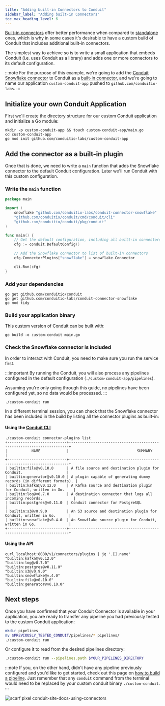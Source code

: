 ```yaml
---
title: "Adding built-in Connectors to Conduit"
sidebar_label: "Adding built-in Connectors"
toc_max_heading_level: 6
---
```


[Built-in connectors](/docs/core-concepts#built-in-connector) offer better performance when compared to [standalone](/docs/core-concepts#standalone-connector) ones,
which is why in some cases it's desirable to have a custom build of Conduit that
includes additional built-in connectors.

The simplest way to achieve so is to write a small application that embeds
Conduit (i.e. uses Conduit as a library) and adds one or more connectors to its
default configuration.

:::note
For the purpose of this example, we're going to add the [Conduit Snowflake connector](/docs/using/connectors/list/snowflake) to Conduit as a [built-in connector](/docs/core-concepts#built-in-connector), and we're going to name our application `custom-conduit-app` pushed to `github.com/conduitio-labs`.
:::

## Initialize your own Conduit Application

First we'll create the directory structure for our custom Conduit application and initialize a Go module:

```shell
mkdir -p custom-conduit-app && touch custom-conduit-app/main.go
cd custom-conduit-app
go mod init github.com/conduitio-labs/custom-conduit-app
```

## Add the connector as a built-in plugin

Once that is done, we need to write a `main` function that adds the Snowflake connector to the default Conduit configuration. Later we'll run Conduit with this custom configuration.


### Write the `main` function

```go title="custom-conduit-app/main.go"
package main

import (
	snowflake "github.com/conduitio-labs/conduit-connector-snowflake"
	"github.com/conduitio/conduit/cmd/conduit/cli"
	"github.com/conduitio/conduit/pkg/conduit"
)

func main() {
	// Get the default configuration, including all built-in connectors
	cfg := conduit.DefaultConfig()

	// Add the Snowflake connector to list of built-in connectors
	cfg.ConnectorPlugins["snowflake"] = snowflake.Connector

	cli.Run(cfg)
}
```

### Add your dependencies

```shell
go get github.com/conduitio/conduit
go get github.com/conduitio-labs/conduit-connector-snowflake
go mod tidy
```

### Build your application binary

This custom version of Conduit can be built with: 

```shell title="custom-conduit-app"
go build -o custom-conduit main.go
```

### Check the Snowflake connector is included

In order to interact with Conduit, you need to make sure you run the service first. 

:::important
By running the Conduit, you will also process any pipelines configured in the default configuration (`./custom-conduit-app/pipelines`).

Assuming you're only going through this guide, no pipelines have been configured yet, so no data would be processed.
:::

```shell title="custom-conduit-app"
./custom-conduit run
``` 

In a different terminal session, you can check that the Snowflake connector has been 
included in the build by listing all the connector plugins as built-in: 

#### Using the [Conduit CLI](/docs/cli)

```shell title="custom-conduit-app"
./custom-conduit connector-plugins list
+---------------------------+----------------------------------------------------------------------+
|           NAME            |                               SUMMARY                                |
+---------------------------+----------------------------------------------------------------------+
| builtin:file@v0.10.0      | A file source and destination plugin for Conduit.                    |
| builtin:generator@v0.10.0 | A plugin capable of generating dummy records (in different formats). |
| builtin:kafka@v0.12.0     | A Kafka source and destination plugin for Conduit, written in Go.    |
| builtin:log@v0.7.0        | A destination connector that logs all incoming records.              |
| builtin:postgres@v0.11.0  | Conduit connector for PostgreSQL                                     |
| builtin:s3@v0.9.0         | An S3 source and destination plugin for Conduit, written in Go.      |
| builtin:snowflake@v0.4.0  | An Snowflake source plugin for Conduit, written in Go.               |
+---------------------------+----------------------------------------------------------------------+
```

#### Using the API

```shell
curl localhost:8080/v1/connectors/plugins | jq '.[].name'
"builtin:kafka@v0.12.0"
"builtin:log@v0.7.0"
"builtin:postgres@v0.11.0"
"builtin:s3@v0.9.0"
"builtin:snowflake@v.4.0"
"builtin:file@v0.10.0"
"builtin:generator@v0.10.0"
```

## Next steps

Once you have confirmed that your Conduit Connector is available in your application, you are ready to transfer any pipeline you had previously tested to the custom Conduit application:

```bash title="custom-conduit-app"
mkdir pipelines
mv $PREVIOUSLY_TESTED_CONDUIT/pipelines/* pipelines/
./custom-conduit run
```

Or configure it to read from the desired pipelines directory:

```bash title="custom-conduit-app"
./custom-conduit run --pipelines.path $YOUR_PIPELINES_DIRECTORY
```

:::note
If you, on the other hand, didn't have any pipeline previously configured and you'd like to get started, check out this page on [how to build a pipeline](/docs/getting-started#build-a-pipeline). Just remember that any `conduit` command from the terminal would need to be replaced by your custom conduit binary `./custom-conduit`.
:::

![scarf pixel conduit-site-docs-using-connectors](https://static.scarf.sh/a.png?x-pxid=53743422-c614-4e45-acaa-f1f9f604321e)